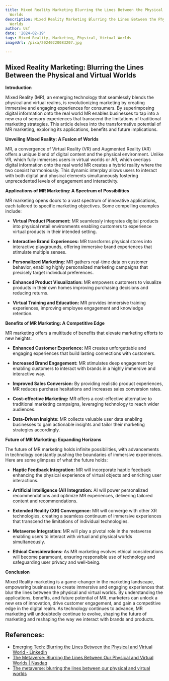 ```yaml
---
title: Mixed Reality Marketing Blurring the Lines Between the Physical and Virtual
  Worlds
description: Mixed Reality Marketing Blurring the Lines Between the Physical and Virtual
  Worlds
author: Usf
date: '2024-02-19'
tags: Mixed Reality, Marketing, Physical, Virtual Worlds
imageUrl: /pixa/20240220083207.jpg

---
```

## Mixed Reality Marketing: Blurring the  Lines Between the Physical and Virtual Worlds

**Introduction**

Mixed Reality (MR), an emerging technology that seamlessly blends the physical and virtual realms, is revolutionizing  marketing  by creating immersive and engaging experiences  for consumers. By superimposing digital information  onto the real world MR enables businesses to tap into a  new era of sensory experiences that transcend  the limitations of traditional marketing strategies. This article delves into the transformative potential of MR marketing, exploring  its applications, benefits and future implications.

**Unveiling Mixed Reality: A Fusion of Worlds**

MR, a convergence of Virtual Reality (VR) and Augmented Reality (AR) offers a unique blend of digital content and the physical environment. Unlike VR, which fully immerses users in virtual worlds  or AR,  which overlays digital information onto the  real world MR creates a hybrid reality where the two  coexist harmoniously. This  dynamic interplay allows users to interact with both digital and physical elements  simultaneously  fostering unprecedented levels of engagement and interactivity.

**Applications of MR  Marketing: A Spectrum of Possibilities**

MR marketing opens doors to a vast spectrum  of innovative applications, each  tailored  to specific marketing objectives. Some compelling examples  include:

- **Virtual Product Placement:**  MR seamlessly integrates digital  products into  physical retail environments enabling customers to experience virtual products in their intended setting.

-  **Interactive Brand Experiences:**  MR transforms physical stores into interactive playgrounds, offering immersive brand  experiences that stimulate  multiple senses.

- **Personalized Marketing:** MR gathers real-time data on customer behavior, enabling highly personalized marketing campaigns that  precisely target individual preferences.

- **Enhanced Product Visualization:** MR empowers customers to visualize products in their own homes improving purchasing decisions and  reducing returns.

- **Virtual Training and Education:**  MR provides  immersive training experiences, improving employee engagement and knowledge retention.

**Benefits of MR Marketing: A Competitive Edge**

MR  marketing offers a multitude of benefits that elevate marketing efforts to new heights:

- **Enhanced  Customer Experience:** MR  creates unforgettable and engaging experiences that build lasting connections with customers.

- **Increased  Brand Engagement:** MR stimulates  deep engagement by enabling customers  to interact with brands in a  highly immersive and interactive way.

- **Improved Sales Conversion:** By providing realistic product experiences, MR reduces purchase hesitations and increases sales conversion rates.

- **Cost-effective  Marketing:** MR offers a cost-effective alternative to traditional  marketing campaigns, leveraging technology to reach wider audiences.

- **Data-Driven Insights:**  MR collects valuable user data enabling businesses to gain actionable insights and tailor their marketing strategies accordingly.

**Future of MR Marketing:  Expanding Horizons**

The future  of MR marketing holds infinite possibilities, with advancements in technology constantly pushing the boundaries of immersive experiences. Here are some glimpses of what the future holds:

- **Haptic Feedback Integration:** MR will incorporate  haptic feedback enhancing the physical experience of virtual objects and enriching  user  interactions.

-  **Artificial Intelligence (AI) Integration:** AI will power personalized recommendations and optimize MR  experiences, delivering tailored content and recommendations.

- **Extended Reality (XR) Convergence:** MR will converge with other XR technologies, creating a seamless continuum of  immersive experiences that transcend the limitations  of individual technologies.

- **Metaverse Integration:** MR will play a  pivotal  role  in the metaverse enabling users to  interact with virtual and physical worlds simultaneously.

- **Ethical  Considerations:** As MR  marketing  evolves ethical considerations will become paramount, ensuring responsible  use of technology and safeguarding user privacy  and well-being.

**Conclusion**

Mixed Reality marketing is a game-changer in the marketing landscape, empowering businesses to create immersive and engaging  experiences that blur the lines between the physical and virtual worlds. By understanding the applications, benefits, and future potential of MR, marketers can unlock a new era of innovation, drive customer engagement, and gain a competitive edge in the digital realm. As technology continues to advance, MR marketing will undoubtedly continue to evolve, shaping the future of marketing and reshaping the way we interact with brands and products.

## References:
- [Emerging Tech: Blurring the Lines Between the Physical and Virtual World - LinkedIn](https://www.linkedin.com/pulse/emerging-tech-blurring-lines-between-physical-virtual-alim-williams)
- [The Metaverse: Blurring the Lines Between Our Physical and Virtual Worlds | Nasdaq](https://www.nasdaq.com/articles/the-metaverse%3A-blurring-the-lines-between-our-physical-and-virtual-worlds)
- [The metaverse: blurring the lines between our physical and virtual worlds](https://blog.richardvanhooijdonk.com/en/the-metaverse-blurring-the-lines-between-our-physical-and-virtual-worlds/)
